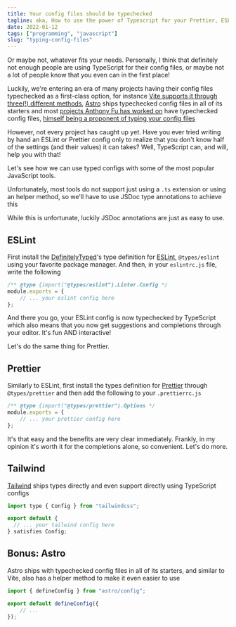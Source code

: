 ```yaml
---
title: Your config files should be typechecked
tagline: aka, How to use the power of Typescript for your Prettier, ESLint and other config files
date: 2022-01-12
tags: ["programming", "javascript"]
slug: "typing-config-files"
---
```


Or maybe not, whatever fits your needs. Personally, I think that definitely not enough people are using TypeScript for their config files, or maybe not a lot of people know that you even can in the first place!

Luckily, we're entering an era of many projects having their config files typechecked as a first-class option, for instance [Vite supports it through three(!) different methods](https://vitejs.dev/config/#config-intellisense), [Astro](https://astro.build) ships typechecked config files in all of its starters and most [projects Anthony Fu has worked on](https://antfu.me/projects) have typechecked config files, [himself being a proponent of typing your config files](https://antfu.me/notes#type-your-config)

However, not every project has caught up yet. Have you ever tried writing by hand an ESLint or Prettier config only to realize that you don't know half of the settings (and their values) it can takes? Well, TypeScript can, and will, help you with that!

Let's see how we can use typed configs with some of the most popular JavaScript tools.

<Blocknote title="On .ts config files and helper methods">

Unfortunately, most tools do not support just using a `.ts` extension or using an helper method, so we'll have to use JSDoc type annotations to achieve this

While this is unfortunate, luckily JSDoc annotations are just as easy to use.

</Blocknote>

## ESLint

First install the [DefinitelyTyped](https://github.com/DefinitelyTyped/DefinitelyTyped)'s type definition for [ESLint](https://eslint.org/), `@types/eslint` using your favorite package manager. And then, in your `eslintrc.js` file, write the following

```js title="eslintrc.cjs"
/** @type {import("@types/eslint").Linter.Config */
module.exports = {
	// ... your eslint config here
};
```

And there you go, your ESLint config is now typechecked by TypeScript which also means that you now get suggestions and completions through your editor. It's fun AND interactive!

Let's do the same thing for Prettier.

## Prettier

Similarly to ESLint, first install the types definition for [Prettier](https://prettier.io/) through `@types/prettier` and then add the following to your `.prettierrc.js`

```js title=".prettierrc.cjs"
/** @type {import("@types/prettier").Options */
module.exports = {
	// ... your prettier config here
};
```

It's that easy and the benefits are very clear immediately. Frankly, in my opinion it's worth it for the completions alone, so convenient. Let's do more.

## Tailwind

[Tailwind](https://tailwindcss.com/) ships types directly and even support directly using TypeScript configs

```js title="tailwind.config.ts"
import type { Config } from "tailwindcss";

export default {
  // ... your tailwind config here
} satisfies Config;
```

## Bonus: Astro

Astro ships with typechecked config files in all of its starters, and similar to Vite, also has a helper method to make it even easier to use

```ts title="astro.config.ts"
import { defineConfig } from "astro/config";

export default defineConfig({
	// ...
});
```
